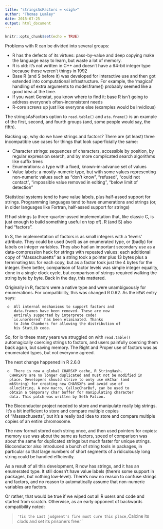 ```yaml
---
title: "stringsAsFactors = <sigh>"
author: "Thomas Lumley"
date: 2015-07-25
output: html_document
---
```


```r
knitr::opts_chunk$set(echo = TRUE)
```

Problems with R can be divided into several groups:

*   R has the defects of its virtues: pass-by-value and deep copying make the language easy to learn, but waste a lot of memory.   
*   R is old: it’s not written in C++ and doesn’t have a 64-bit integer type because those weren’t things in 1992  
*   Base R (and S before it) was developed for interactive use and then got extended into computational infrastructure. For example, the ‘magical’ handling of extra arguments to model.frame() probably seemed like a good idea at the time.
*   If you want Genstat, you know where to find it: base R isn’t going to address everyone’s often-inconsistent needs
*   R-core screws up just like everyone else (examples would be invidious)

The stringsAsFactors option to `read.table()` and `ata.frame()` is an example of the first, second, and fourth groups (and, some people would say, the fifth). 

Backing up, why do we have strings and factors? There are (at least) three incompatible use cases for things that look superficially the same:

*   Character strings: sequences of characters, accessible by position, by regular expression search, and by more complicated search algorithms like suffix trees
*   Enumerations: a type with a fixed, known-in-advance set of values
*   Value labels: a mostly-numeric type, but with some values representing non-numeric values such as “don’t know”, “refused”, “could not contact”, “impossible value removed in editing”, “below limit of detection”

Statistical systems tend to have value labels, plus half-assed support for strings. Programming languages tend to have enumerations and strings (or, in older languages like Fortran, half-assed support for strings)

R had strings (a three-quarter-assed implementation that, like classic C, is just enough to build something useful on top of). R (and S) also had “factors”.

In S, the implementation of factors is as small integers with a ‘levels’ attribute. They could be used (well) as an enumerated type, or (badly) for labels on integer variables. They also had an important secondary use as a data-compression hack for strings with repeated values: each additional copy of “Massachusetts” as a string took a pointer plus 13 bytes plus a terminating `NUL` for each copy, but as a factor took just the 4 bytes for the integer. Even better, comparison of factor levels was simple integer equality, done in a single clock cycle, but comparison of strings required walking the string byte by byte. Back in the day, this mattered.  

Originally in R, factors were a native type and were unambiguously for enumerations. For compatibility, this was changed R 0.62. As the `NEWS` entry says:

```
 o	All internal mechanisms to support factors and
    data.frames have been removed. These are now 
    entirely supported by interprete code! 
   `is.unordered' has been eliminated. Thanks
    to John Chambers for allowing the distribution of
    his StatLib code.
```

So, for lo these many years we struggled on with `read.table()` automagically coercing strings to factors, and users painfully coercing them back again, but saving memory. The Right and Proper use of factors was as enumerated types, but not everyone agreed.

The next change happened in R 2.6.0

```
 o	There is now a global CHARSXP cache, R_StringHash.
  CHARSXPs are no longer duplicated and must not be modified in
  place. Developers should strive to only use mkChar (and
  mkString) for creating new CHARSXPs and avoid use of
  allocString. A new macro, CallocCharBuf, can be used to
  obtain a temporary char buffer for manipulating character
  data. This patch was written by Seth Falcon.
```

The Bioconductor project needed to store and manipulate really big strings.  It’s a bit inefficient to store and compare multiple copies of “Massachusetts”, but it’s a really bad idea to store and compare multiple copies of an entire chromosome. 

The new format stored each string once, and then used pointers for copies: memory use was about the same as factors, speed of comparison was about the same for duplicated strings but much faster for unique strings. Bioconductor also introduced a bunch of string tools in packages, in particular so that large numbers of short segments of a ridiculously long string could be handled efficiently. 

As a result of all this development, R now has strings, and it has an enumerated type. It still doesn’t have value labels (there’s some support in packages, but nothing low-level). There’s now no reason to confuse strings and factors, and no reason to automatically assume that non-numeric variables are factors. 

Or rather, that would be true if we wiped out all R users and code and started from scratch. Otherwise, as an early opponent of backwards compatibility noted:

> ``'Tis the Last judgment's fire must cure this place,  
> ``Calcine its clods and set its prisoners free.''
